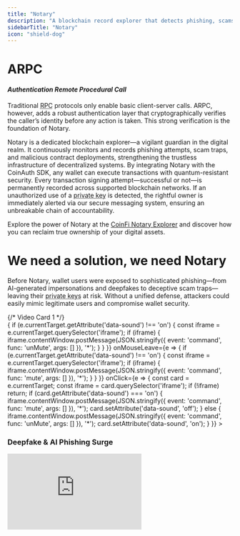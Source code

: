 ```yaml
---
title: "Notary"
description: "A blockchain record explorer that detects phishing, scams, and malicious activities while enabling secure, quantum-resistant transaction signing with instant failure notifications."
sidebarTitle: "Notary"
icon: "shield-dog"
---
```


# ARPC  
#### *Authentication Remote Procedural Call*

Traditional <abbr title="Remote Procedure Call: a protocol enabling a computer to request a service from a program on another computer without needing to understand network details.">RPC</abbr> protocols only enable basic client-server calls. ARPC, however, adds a robust authentication layer that cryptographically verifies the caller’s identity before any action is taken. This strong verification is the foundation of Notary.

Notary is a dedicated blockchain explorer—a vigilant guardian in the digital realm. It continuously monitors and records phishing attempts, scam traps, and malicious contract deployments, strengthening the trustless infrastructure of decentralized systems. By integrating Notary with the CoinAuth SDK, any wallet can execute transactions with quantum-resistant security. Every transaction signing attempt—successful or not—is permanently recorded across supported blockchain networks. If an unauthorized use of a <abbr title="Private Key: a secret number that grants access to your cryptocurrency funds.">private key</abbr> is detected, the rightful owner is immediately alerted via our secure messaging system, ensuring an unbreakable chain of accountability.

Explore the power of Notary at the [CoinFi Notary Explorer](https://console.coin.ga/coinfi/fuel-explorer) and discover how you can reclaim true ownership of your digital assets.

<div style={{ padding: '2rem', backgroundColor: '#fafafa' }}>
  <h1 style={{ fontSize: '2.5rem', textAlign: 'center', marginBottom: '1rem', color: '#2a2a2a' }}>
    We need a solution, we need Notary
  </h1>
  <p style={{ maxWidth: '800px', margin: '0 auto 2rem', fontSize: '1.1rem', lineHeight: '1.6', textAlign: 'center', color: '#555' }}>
    Before Notary, wallet users were exposed to sophisticated phishing—from AI-generated impersonations and deepfakes to deceptive scam traps—leaving their <abbr title="Private Key: a critical secret used to access cryptocurrency funds.">private keys</abbr> at risk. Without a unified defense, attackers could easily mimic legitimate users and compromise wallet security.
  </p>

  <div style={{ display: 'grid', gridTemplateColumns: 'repeat(2, 1fr)', gap: '1.5rem', justifyContent: 'center' }}>
    {/* Video Card 1 */}
    <div
      data-sound="off"
      style={{
        maxWidth: '320px',
        margin: '0 auto',
        border: '1px solid #e0e0e0',
        borderRadius: '12px',
        padding: '1rem',
        boxShadow: '0px 4px 12px rgba(0,0,0,0.1)',
        backgroundColor: '#fff',
        cursor: 'pointer'
      }}
      onMouseEnter={e => {
        if (e.currentTarget.getAttribute('data-sound') !== 'on') {
          const iframe = e.currentTarget.querySelector('iframe');
          if (iframe) {
            iframe.contentWindow.postMessage(JSON.stringify({ event: 'command', func: 'unMute', args: [] }), '*');
          }
        }
      }}
      onMouseLeave={e => {
        if (e.currentTarget.getAttribute('data-sound') !== 'on') {
          const iframe = e.currentTarget.querySelector('iframe');
          if (iframe) {
            iframe.contentWindow.postMessage(JSON.stringify({ event: 'command', func: 'mute', args: [] }), '*');
          }
        }
      }}
      onClick={e => {
        const card = e.currentTarget;
        const iframe = card.querySelector('iframe');
        if (!iframe) return;
        if (card.getAttribute('data-sound') === 'on') {
          iframe.contentWindow.postMessage(JSON.stringify({ event: 'command', func: 'mute', args: [] }), '*');
          card.setAttribute('data-sound', 'off');
        } else {
          iframe.contentWindow.postMessage(JSON.stringify({ event: 'command', func: 'unMute', args: [] }), '*');
          card.setAttribute('data-sound', 'on');
        }
      }}
    >
      <h3 style={{ fontSize: '1.25rem', marginBottom: '0.5rem', color: '#2a2a2a' }}>Deepfake &amp; AI Phishing Surge</h3>
      <iframe
        width="300"
        height="170"
        src="https://www.youtube.com/embed/3tI_4QzyhE8?autoplay=1&mute=1&enablejsapi=1&loop=1&playlist=3tI_4QzyhE8"
        frameBorder="0"
        allow="accelerometer; autoplay; clipboard-write; encrypted-media; gyroscope; picture-in-picture"
        allowFullScreen
        style={{ borderRadius: '8px' }}
      />
    </div>

    {/* Video Card 2 */}
    <div
      data-sound="off"
      style={{
        maxWidth: '320px',
        margin: '0 auto',
        border: '1px solid #e0e0e0',
        borderRadius: '12px',
        padding: '1rem',
        boxShadow: '0px 4px 12px rgba(0,0,0,0.1)',
        backgroundColor: '#fff',
        cursor: 'pointer'
      }}
      onMouseEnter={e => {
        if (e.currentTarget.getAttribute('data-sound') !== 'on') {
          const iframe = e.currentTarget.querySelector('iframe');
          if (iframe) {
            iframe.contentWindow.postMessage(JSON.stringify({ event: 'command', func: 'unMute', args: [] }), '*');
          }
        }
      }}
      onMouseLeave={e => {
        if (e.currentTarget.getAttribute('data-sound') !== 'on') {
          const iframe = e.currentTarget.querySelector('iframe');
          if (iframe) {
            iframe.contentWindow.postMessage(JSON.stringify({ event: 'command', func: 'mute', args: [] }), '*');
          }
        }
      }}
      onClick={e => {
        const card = e.currentTarget;
        const iframe = card.querySelector('iframe');
        if (!iframe) return;
        if (card.getAttribute('data-sound') === 'on') {
          iframe.contentWindow.postMessage(JSON.stringify({ event: 'command', func: 'mute', args: [] }), '*');
          card.setAttribute('data-sound', 'off');
        } else {
          iframe.contentWindow.postMessage(JSON.stringify({ event: 'command', func: 'unMute', args: [] }), '*');
          card.setAttribute('data-sound', 'on');
        }
      }}
    >
      <h3 style={{ fontSize: '1.25rem', marginBottom: '0.5rem', color: '#2a2a2a' }}>Evolving Phishing Techniques</h3>
      <iframe
        width="300"
        height="170"
        src="https://www.youtube.com/embed/GqPeE_7Nlqg?autoplay=1&mute=1&enablejsapi=1&loop=1&playlist=GqPeE_7Nlqg"
        frameBorder="0"
        allow="accelerometer; autoplay; clipboard-write; encrypted-media; gyroscope; picture-in-picture"
        allowFullScreen
        style={{ borderRadius: '8px' }}
      />
    </div>

    {/* Video Card 3 */}
    <div
      data-sound="off"
      style={{
        maxWidth: '320px',
        margin: '0 auto',
        border: '1px solid #e0e0e0',
        borderRadius: '12px',
        padding: '1rem',
        boxShadow: '0px 4px 12px rgba(0,0,0,0.1)',
        backgroundColor: '#fff',
        cursor: 'pointer'
      }}
      onMouseEnter={e => {
        if (e.currentTarget.getAttribute('data-sound') !== 'on') {
          const iframe = e.currentTarget.querySelector('iframe');
          if (iframe) {
            iframe.contentWindow.postMessage(JSON.stringify({ event: 'command', func: 'unMute', args: [] }), '*');
          }
        }
      }}
      onMouseLeave={e => {
        if (e.currentTarget.getAttribute('data-sound') !== 'on') {
          const iframe = e.currentTarget.querySelector('iframe');
          if (iframe) {
            iframe.contentWindow.postMessage(JSON.stringify({ event: 'command', func: 'mute', args: [] }), '*');
          }
        }
      }}
      onClick={e => {
        const card = e.currentTarget;
        const iframe = card.querySelector('iframe');
        if (!iframe) return;
        if (card.getAttribute('data-sound') === 'on') {
          iframe.contentWindow.postMessage(JSON.stringify({ event: 'command', func: 'mute', args: [] }), '*');
          card.setAttribute('data-sound', 'off');
        } else {
          iframe.contentWindow.postMessage(JSON.stringify({ event: 'command', func: 'unMute', args: [] }), '*');
          card.setAttribute('data-sound', 'on');
        }
      }}
    >
      <h3 style={{ fontSize: '1.25rem', marginBottom: '0.5rem', color: '#2a2a2a' }}>'Pig Butchering Scam'</h3>
      <iframe
        width="300"
        height="170"
        src="https://www.youtube.com/embed/TbscHpEpg6s?autoplay=1&mute=1&enablejsapi=1&loop=1&playlist=TbscHpEpg6s"
        frameBorder="0"
        allow="accelerometer; autoplay; clipboard-write; encrypted-media; gyroscope; picture-in-picture"
        allowFullScreen
        style={{ borderRadius: '8px' }}
      />
    </div>

    {/* Video Card 4 */}
    <div
      data-sound="off"
      style={{
        maxWidth: '320px',
        margin: '0 auto',
        border: '1px solid #e0e0e0',
        borderRadius: '12px',
        padding: '1rem',
        boxShadow: '0px 4px 12px rgba(0,0,0,0.1)',
        backgroundColor: '#fff',
        cursor: 'pointer'
      }}
      onMouseEnter={e => {
        if (e.currentTarget.getAttribute('data-sound') !== 'on') {
          const iframe = e.currentTarget.querySelector('iframe');
          if (iframe) {
            iframe.contentWindow.postMessage(JSON.stringify({ event: 'command', func: 'unMute', args: [] }), '*');
          }
        }
      }}
      onMouseLeave={e => {
        if (e.currentTarget.getAttribute('data-sound') !== 'on') {
          const iframe = e.currentTarget.querySelector('iframe');
          if (iframe) {
            iframe.contentWindow.postMessage(JSON.stringify({ event: 'command', func: 'mute', args: [] }), '*');
          }
        }
      }}
      onClick={e => {
        const card = e.currentTarget;
        const iframe = card.querySelector('iframe');
        if (!iframe) return;
        if (card.getAttribute('data-sound') === 'on') {
          iframe.contentWindow.postMessage(JSON.stringify({ event: 'command', func: 'mute', args: [] }), '*');
          card.setAttribute('data-sound', 'off');
        } else {
          iframe.contentWindow.postMessage(JSON.stringify({ event: 'command', func: 'unMute', args: [] }), '*');
          card.setAttribute('data-sound', 'on');
        }
      }}
    >
      <h3 style={{ fontSize: '1.25rem', marginBottom: '0.5rem', color: '#2a2a2a' }}>Honeypot Scams Exposed</h3>
      <iframe
        width="300"
        height="170"
        src="https://www.youtube.com/embed/d_aDmCHfhEs?autoplay=1&mute=1&enablejsapi=1&loop=1&playlist=d_aDmCHfhEs"
        frameBorder="0"
        allow="accelerometer; autoplay; clipboard-write; encrypted-media; gyroscope; picture-in-picture"
        allowFullScreen
        style={{ borderRadius: '8px' }}
      />
    </div>

    {/* Video Card 5 */}
    <div
      data-sound="off"
      style={{
        maxWidth: '320px',
        margin: '0 auto',
        border: '1px solid #e0e0e0',
        borderRadius: '12px',
        padding: '1rem',
        boxShadow: '0px 4px 12px rgba(0,0,0,0.1)',
        backgroundColor: '#fff',
        cursor: 'pointer'
      }}
      onMouseEnter={e => {
        if (e.currentTarget.getAttribute('data-sound') !== 'on') {
          const iframe = e.currentTarget.querySelector('iframe');
          if (iframe) {
            iframe.contentWindow.postMessage(JSON.stringify({ event: 'command', func: 'unMute', args: [] }), '*');
          }
        }
      }}
      onMouseLeave={e => {
        if (e.currentTarget.getAttribute('data-sound') !== 'on') {
          const iframe = e.currentTarget.querySelector('iframe');
          if (iframe) {
            iframe.contentWindow.postMessage(JSON.stringify({ event: 'command', func: 'mute', args: [] }), '*');
          }
        }
      }}
      onClick={e => {
        const card = e.currentTarget;
        const iframe = card.querySelector('iframe');
        if (!iframe) return;
        if (card.getAttribute('data-sound') === 'on') {
          iframe.contentWindow.postMessage(JSON.stringify({ event: 'command', func: 'mute', args: [] }), '*');
          card.setAttribute('data-sound', 'off');
        } else {
          iframe.contentWindow.postMessage(JSON.stringify({ event: 'command', func: 'unMute', args: [] }), '*');
          card.setAttribute('data-sound', 'on');
        }
      }}
    >
      <h3 style={{ fontSize: '1.25rem', marginBottom: '0.5rem', color: '#2a2a2a' }}>Notary: Honeypotting the Phisher</h3>
      <iframe
        width="300"
        height="170"
        src="https://www.youtube.com/embed/fKlhOZ5rlto?autoplay=1&mute=1&enablejsapi=1&loop=1&playlist=fKlhOZ5rlto"
        frameBorder="0"
        allow="accelerometer; autoplay; clipboard-write; encrypted-media; gyroscope; picture-in-picture"
        allowFullScreen
        style={{ borderRadius: '8px' }}
      />
    </div>

    {/* Video Card 6 */}
    <div
      data-sound="off"
      style={{
        maxWidth: '320px',
        margin: '0 auto',
        border: '1px solid #e0e0e0',
        borderRadius: '12px',
        padding: '1rem',
        boxShadow: '0px 4px 12px rgba(0,0,0,0.1)',
        backgroundColor: '#fff',
        cursor: 'pointer'
      }}
      onMouseEnter={e => {
        if (e.currentTarget.getAttribute('data-sound') !== 'on') {
          const iframe = e.currentTarget.querySelector('iframe');
          if (iframe) {
            iframe.contentWindow.postMessage(JSON.stringify({ event: 'command', func: 'unMute', args: [] }), '*');
          }
        }
      }}
      onMouseLeave={e => {
        if (e.currentTarget.getAttribute('data-sound') !== 'on') {
          const iframe = e.currentTarget.querySelector('iframe');
          if (iframe) {
            iframe.contentWindow.postMessage(JSON.stringify({ event: 'command', func: 'mute', args: [] }), '*');
          }
        }
      }}
      onClick={e => {
        const card = e.currentTarget;
        const iframe = card.querySelector('iframe');
        if (!iframe) return;
        if (card.getAttribute('data-sound') === 'on') {
          iframe.contentWindow.postMessage(JSON.stringify({ event: 'command', func: 'mute', args: [] }), '*');
          card.setAttribute('data-sound', 'off');
        } else {
          iframe.contentWindow.postMessage(JSON.stringify({ event: 'command', func: 'unMute', args: [] }), '*');
          card.setAttribute('data-sound', 'on');
        }
      }}
    >
      <h3 style={{ fontSize: '1.25rem', marginBottom: '0.5rem', color: '#2a2a2a' }}>Public vs Private Key Explained</h3>
      <iframe
        width="300"
        height="170"
        src="https://www.youtube.com/embed/mAakrCW8QAY?autoplay=1&mute=1&enablejsapi=1&loop=1&playlist=mAakrCW8QAY"
        frameBorder="0"
        allow="accelerometer; autoplay; clipboard-write; encrypted-media; gyroscope; picture-in-picture"
        allowFullScreen
        style={{ borderRadius: '8px' }}
      />
    </div>
  </div>

  <p style={{ maxWidth: '800px', margin: '2rem auto 0', fontSize: '1.1rem', lineHeight: '1.6', textAlign: 'center', color: '#555' }}>
    With Notary powered by ARPC, wallets are secured using Quantum One Time Passkeys. This advanced system guarantees that only the legitimate private key owner—verified via a robust zero-knowledge proof—can authorize transactions. This shift from vulnerability to assured security is what makes Notary indispensable in today’s digital landscape.
  </p>
</div>

# Securing Digital Identities: A New Vision for Crypto Security

Decentralization is more than a buzzword—it’s a vision for true digital empowerment. Inspired by [Satoshi Nakamoto](https://bitcoin.org/bitcoin.pdf), we must address threats that undermine our digital ecosystem. Phishing, scam traps, and leaked private keys are not just technical glitches; they fracture the very trust that decentralized systems rely on. Our mission is to improve security practices and restore confidence in the digital tools that empower us.

> *Satoshi Nakamoto: "What is needed is an electronic payment system based on cryptographic proof instead of trust, allowing any two willing parties to transact directly with each other without the need for a trusted third party."*


## Understanding the Threats

Modern phishing attacks employ deepfakes and advanced algorithms to impersonate trusted entities. These scams trick users into relinquishing control of their digital assets. At the same time, honeypot scams lure victims into traps that compromise their funds. Meanwhile, private key breaches reveal the weaknesses in centralized systems.

Each threat challenges our goal of a secure, trustless environment where every individual maintains complete control over their assets.

## Shortcomings of Today’s Systems

Many current wallet solutions and blockchain explorers provide only a partial view of network activity. Without a comprehensive monitoring system, unusual activities may go unnoticed until it’s too late. This fragmented approach creates gaps that attackers can exploit.

True decentralization requires tools that let every user independently verify transactions and secure their assets.

## The Path Forward

Imagine a tool that records every transaction with cryptographic certainty and flags irregularities in real time. Such a system would integrate wallet data seamlessly, alert users to potential intrusions immediately, and offer complete transparency. This isn’t a distant dream—it’s the next evolution in digital security.

Our solution is simple yet powerful: a decentralized record-keeping mechanism that safeguards private keys while providing users with real-time insights. This is the future of wallet security—where protection and transparency go hand in hand.

Explore this new era of secure digital identities at the [CoinFi Notary Explorer](https://console.coin.ga/coinfi/fuel-explorer).

---

## Glossary

- **RPC**: Remote Procedure Call – a protocol that allows one computer to request a service from another without needing to understand the underlying network details.
- **Private Key**: A secret number that provides access to your cryptocurrency funds.
- **Quantum-Resistant**: Security measures designed to protect against attacks from quantum computers.
- **Deepfakes**: AI-generated synthetic media that can convincingly replace a person’s likeness.
- **Honeypot Scam**: A deceptive trap designed to lure users into losing funds.
- **Zero-Knowledge Proof**: A method to prove that a statement is true without revealing any additional information.
- **CoinAuth SDK**: A toolkit that enables secure transaction authentication in crypto wallets.

---

*Not your password, not your $COIN!*
